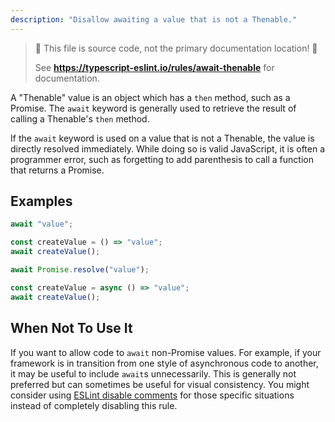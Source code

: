 ```yaml
---
description: "Disallow awaiting a value that is not a Thenable."
---
```



> 🛑 This file is source code, not the primary documentation location! 🛑
>
> See **https://typescript-eslint.io/rules/await-thenable** for documentation.

A "Thenable" value is an object which has a `then` method, such as a Promise.
The `await` keyword is generally used to retrieve the result of calling a Thenable's `then` method.

If the `await` keyword is used on a value that is not a Thenable, the value is directly resolved immediately.
While doing so is valid JavaScript, it is often a programmer error, such as forgetting to add parenthesis to call a function that returns a Promise.

## Examples

<Tabs>
<TabItem value="❌ Incorrect">

```ts
await "value";

const createValue = () => "value";
await createValue();
```

</TabItem>
<TabItem value="✅ Correct">

```ts
await Promise.resolve("value");

const createValue = async () => "value";
await createValue();
```

</TabItem>
</Tabs>

## When Not To Use It

If you want to allow code to `await` non-Promise values.
For example, if your framework is in transition from one style of asynchronous code to another, it may be useful to include `await`s unnecessarily.
This is generally not preferred but can sometimes be useful for visual consistency.
You might consider using [ESLint disable comments](https://eslint.org/docs/latest/use/configure/rules#using-configuration-comments-1) for those specific situations instead of completely disabling this rule.

